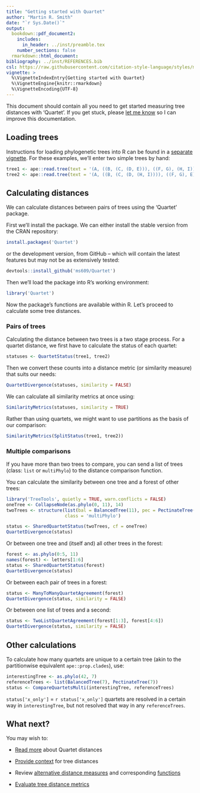 ```yaml
---
title: "Getting started with Quartet"
author: "Martin R. Smith"
date: "`r Sys.Date()`"
output: 
  bookdown::pdf_document2:
    includes:
      in_header: ../inst/preamble.tex
    number_sections: false
  rmarkdown::html_document:
bibliography: ../inst/REFERENCES.bib
csl: https://raw.githubusercontent.com/citation-style-language/styles/master/apa-old-doi-prefix.csl
vignette: >
  %\VignetteIndexEntry{Getting started with Quartet}
  %\VignetteEngine{knitr::rmarkdown}
  %\VignetteEncoding{UTF-8}
---
```


This document should contain all you need to get started measuring tree 
distances with 'Quartet'.  If you get stuck, please 
[let me know](https://github.com/ms609/Quartet/issues/new?title=Suggestion:+)
so I can improve this documentation.

## Loading trees

Instructions for loading phylogenetic trees into R can be found in a [separate vignette](https://ms609.github.io/TreeTools/articles/load-trees.html).
For these examples, we'll enter two simple trees by hand:

```r
tree1 <- ape::read.tree(text = '(A, ((B, (C, (D, E))), ((F, G), (H, I))));')
tree2 <- ape::read.tree(text = '(A, ((B, (C, (D, (H, I)))), ((F, G), E)));')
```

## Calculating distances

We can calculate distances between pairs of trees using the 'Quartet' package.

First we'll install the package.
We can either install the stable version from the CRAN repository:

```r
install.packages('Quartet')
```

or the development version, from GitHub -- which will contain the latest
features but may not be as extensively tested:

```r 
devtools::install_github('ms609/Quartet')
```

Then we'll load the package into R's working environment:

```r
library('Quartet')
```

Now the package's functions are available within R.
Let's proceed to calculate some tree distances.

### Pairs of trees

Calculating the distance between two trees is a two stage process.
For a quartet distance, we first have to calculate the status of each quartet:

```r
statuses <- QuartetStatus(tree1, tree2)
```

Then we convert these counts into a distance metric (or similarity measure)
that suits our needs:

```r
QuartetDivergence(statuses, similarity = FALSE)
```

We can calculate all similarity metrics at once using:

```r
SimilarityMetrics(statuses, similarity = TRUE)
```

Rather than using quartets, we might want to use partitions as the basis of our
comparison:

```r
SimilarityMetrics(SplitStatus(tree1, tree2))
```


### Multiple comparisons

If you have more than two trees to compare, you can send a list of trees 
(class: `list` or `multiPhylo`) to the distance comparison function.

You can calculate the similarity between one tree and a forest of other trees:

```r
library('TreeTools', quietly = TRUE, warn.conflicts = FALSE)
oneTree <- CollapseNode(as.phylo(0, 11), 14)
twoTrees <- structure(list(bal = BalancedTree(11), pec = PectinateTree(11)),
                      class = 'multiPhylo')

status <- SharedQuartetStatus(twoTrees, cf = oneTree)
QuartetDivergence(status)
```

Or between one tree and (itself and) all other trees in the forest:
```r
forest <- as.phylo(0:5, 11)
names(forest) <- letters[1:6]
status <- SharedQuartetStatus(forest)
QuartetDivergence(status)
```

Or between each pair of trees in a forest:
```r
status <- ManyToManyQuartetAgreement(forest)
QuartetDivergence(status, similarity = FALSE)
```

Or between one list of trees and a second:
```r
status <- TwoListQuartetAgreement(forest[1:3], forest[4:6])
QuartetDivergence(status, similarity = FALSE)
```

## Other calculations

To calculate how many quartets are unique to a certain tree (akin to
the partitionwise equivalent `ape::prop.clades`), use:
```r
interestingTree <- as.phylo(42, 7)
referenceTrees <- list(BalancedTree(7), PectinateTree(7))
status <- CompareQuartetsMulti(interestingTree, referenceTrees)
```

`status['x_only']` = `r status['x_only']` quartets are resolved in a certain way
in `interestingTree`, but not resolved that way in any `referenceTrees`.

## What next?

You may wish to:

- [Read more](Critical-distances.html) about Quartet distances

- [Provide context](https://ms609.github.io/TreeDist/using-distances.html) for tree distances

- Review [alternative distance measures](https://ms609.github.io/TreeDist/index.html)
  and corresponding [functions](https://ms609.github.io/TreeDist/reference/index.html#section-tree-distance-measures)

- [Evaluate tree distance metrics](https://ms609.github.io/TreeDist/Tree-distance-metric-evaluation.html)
